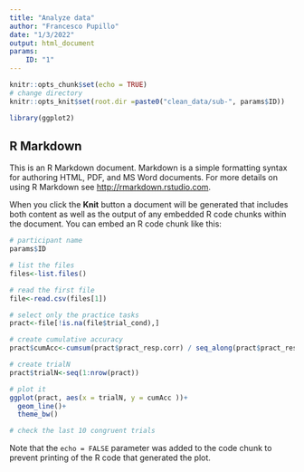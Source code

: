 ```yaml
---
title: "Analyze data"
author: "Francesco Pupillo"
date: "1/3/2022"
output: html_document
params:
    ID: "1"
---
```


```r
knitr::opts_chunk$set(echo = TRUE)
# change directory
knitr::opts_knit$set(root.dir =paste0("clean_data/sub-", params$ID))

library(ggplot2)
```

## R Markdown

This is an R Markdown document. Markdown is a simple formatting syntax for authoring HTML, PDF, and MS Word documents. For more details on using R Markdown see <http://rmarkdown.rstudio.com>.

When you click the **Knit** button a document will be generated that includes both content as well as the output of any embedded R code chunks within the document. You can embed an R code chunk like this:



```r
# participant name
params$ID

# list the files
files<-list.files()

# read the first file
file<-read.csv(files[1])

```

```r
# select only the practice tasks
pract<-file[!is.na(file$trial_cond),]

# create cumulative accuracy
pract$cumAcc<-cumsum(pract$pract_resp.corr) / seq_along(pract$pract_resp.corr)

# create trialN
pract$trialN<-seq(1:nrow(pract))

# plot it
ggplot(pract, aes(x = trialN, y = cumAcc ))+
  geom_line()+
  theme_bw()

# check the last 10 congruent trials


```

Note that the `echo = FALSE` parameter was added to the code chunk to prevent printing of the R code that generated the plot.
